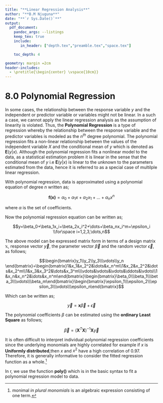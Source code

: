 ---
title: "**Linear Regression Analysis**"
author: "**B.M Njuguna**"
date: "**`r Sys.Date()`**"
output:
  pdf_document:
    pandoc_args: --listings
    keep_tex: true       
    include:
       in_header: ["depth.tex","preamble.tex","space.tex"]

    toc_depth: 4

geometry: margin =2cm
header-includes:
  - \pretitle{\begin{center} \vspace{10cm}}
---

```{=tex}
\newpage
\tableofcontents
\newpage
```

# 8.0 Polynomial Regression

In some cases, the relationship between the response variable $y$ and the independent or predictor variable or variables might not be linear. In a such a case, we cannot apply the linear regression analysis as the assumption of linearity is violated. Thus, the **Polynomial Regression** is a type of regression whereby the relationship between the response variable and the predictor variables is modeled as the $n^{th}$ degree polynomial. The polynomial regression fits a non-linear relationship between the values of the independent variable $X$ and the conditional mean of $y$ which is denoted as $\mathbf{E}(y|x)$. Although the polynomial regression fits a nonlinear model to the data, as a statistical estimation problem it is linear in the sense that the conditional mean of $y$ i.e $\mathbf{E}(y|x)$ is linear to the unknown to the parameters estimated from the data, hence it is referred to as a special case of multilple linear regression.

With polynomial regression, data is approximated using a polynomial equation of degree $n$ written as;

$$\mathbf{f(x)}=\alpha_0+\alpha_1x+\alpha_2x_1+\dots+\alpha_nx^n$$

where $\alpha$ is the set of coefficients.

Now the polynomial regression equation can be written as;

$$y=\beta_0+\beta_1x_i+\beta_2x_i^2+\dots+\beta_nx_i^m+\epsilon_i \\for\space i=1,2,3,\dots,n$$

The above model can be expressed matrix form in terms of a design matrix $\mathbb{x}$, response vector $\vec{y}$, the parameter vector $\vec{\beta}$ and the random vector $\vec{\epsilon }$, as follows;

$$\begin{bmatrix}y_1\\y_2\\y_3\\\vdots\\y_n \end{bmatrix}=\begin{bmatrix}1&x_1&x_2^2&\dots&x_n^m\\1&x_2&x_2^2&\dots&x_2^m\\1&x_3&x_3^2&\dots&x_3^m\\\vdots&\vdots&\vdots&\ddots&\vdots\\1&x_n&x_n^2&\dots&x_n^m\end{bmatrix}\begin{bmatrix}\beta_0\\\beta_1\\\beta_3\\\vdots\\\beta_m\end{bmatrix}\begin{bmatrix}\epsilon_1\\\epsilon_2\\\epsilon_3\\\vdots\\\epsilon_n\end{bmatrix}$$

Which can be written as;

$$\vec{y}=\mathbf{x}\vec{\beta}+\vec{\epsilon}$$

The polynomial coefficients $\beta$ can be estimated using the **ordinary Least Square** as follows;

$$\vec{\beta}=(\mathbf{X}^T\mathbf{X})^{-1}\mathbf{X}\vec{y}$$

It is often difficult to interpret individual polynomial regression coefficients since the underlying monomials are highly correlated for example if $x$ is **Uniformly distributed**,then $x$ and $x^2$ have a high correlation of 0.97. Therefore, it is generally informative to consider the fitted regression function as a whole.[^1]

[^1]: monimal *in plural monomials* is an algebraic expression consisting of one term.

In r, we use the function **poly()** which is in the basic syntax to fit a polynomial regression model to data.
